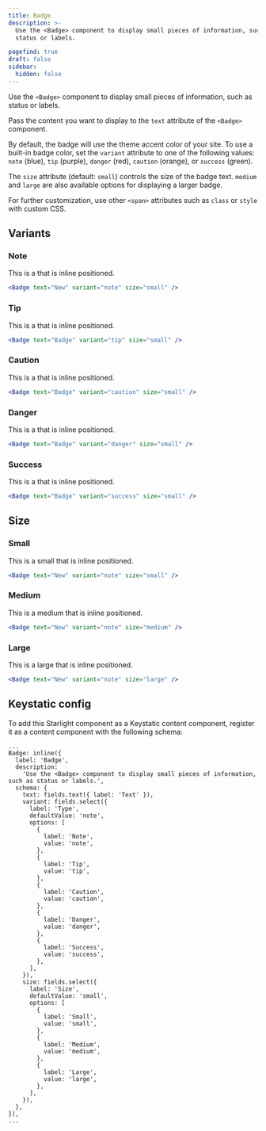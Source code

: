 ```yaml
---
title: Badge
description: >-
  Use the <Badge> component to display small pieces of information, such as
  status or labels.

pagefind: true
draft: false
sidebar:
  hidden: false
---
```

Use the `<Badge>` component to display small pieces of information, such as status or labels.

Pass the content you want to display to the `text` attribute of the `<Badge>` component.

By default, the badge will use the theme accent color of your site. To use a built-in badge color, set the `variant` attribute to one of the following values: `note` (blue), `tip` (purple), `danger` (red), `caution` (orange), or `success` (green).

The `size` attribute (default: `small`) controls the size of the badge text. `medium` and `large` are also available options for displaying a larger badge.

For further customization, use other `<span>` attributes such as `class` or `style` with custom CSS.

## Variants

### Note

This is a <Badge text="Badge" variant="note" size="small" /> that is inline positioned.

```jsx title=src/content/docs/example.mdx
<Badge text="New" variant="note" size="small" />
```

### Tip

This is a <Badge text="Badge" variant="tip" size="small" /> that is inline positioned.

```jsx title=src/content/docs/example.mdx
<Badge text="Badge" variant="tip" size="small" />
```

### Caution

This is a <Badge text="Badge" variant="caution" size="small" /> that is inline positioned.

```jsx title=src/content/docs/example.mdx
<Badge text="Badge" variant="caution" size="small" />
```

### Danger

This is a <Badge text="Badge" variant="danger" size="small" /> that is inline positioned.

```jsx title=src/content/docs/example.mdx
<Badge text="Badge" variant="danger" size="small" />
```

### Success

This is a <Badge text="Badge" variant="success" size="small" /> that is inline positioned.

```jsx title=src/content/docs/example.mdx
<Badge text="Badge" variant="success" size="small" />
```

## Size

### Small

This is a small <Badge text="Badge" variant="note" size="small" /> that is inline positioned.

```jsx title=src/content/docs/example.mdx
<Badge text="New" variant="note" size="small" />
```

### Medium

This is a medium <Badge text="Badge" variant="note" size="medium" /> that is inline positioned.

```jsx title=src/content/docs/example.mdx
<Badge text="New" variant="note" size="medium" />
```

### Large

This is a large <Badge text="Badge" variant="note" size="large" /> that is inline positioned.

```jsx title=src/content/docs/example.mdx
<Badge text="New" variant="note" size="large" />
```

## Keystatic config

To add this Starlight component as a Keystatic content component, register it as a content component with the following schema:

```tsx title=keystatic.config.tsx
...
Badge: inline({
  label: 'Badge',
  description:
    'Use the <Badge> component to display small pieces of information, such as status or labels.',
  schema: {
    text: fields.text({ label: 'Text' }),
    variant: fields.select({
      label: 'Type',
      defaultValue: 'note',
      options: [
        {
          label: 'Note',
          value: 'note',
        },
        {
          label: 'Tip',
          value: 'tip',
        },
        {
          label: 'Caution',
          value: 'caution',
        },
        {
          label: 'Danger',
          value: 'danger',
        },
        {
          label: 'Success',
          value: 'success',
        },
      ],
    }),
    size: fields.select({
      label: 'Size',
      defaultValue: 'small',
      options: [
        {
          label: 'Small',
          value: 'small',
        },
        {
          label: 'Medium',
          value: 'medium',
        },
        {
          label: 'Large',
          value: 'large',
        },
      ],
    }),
  },
}),
...
```
